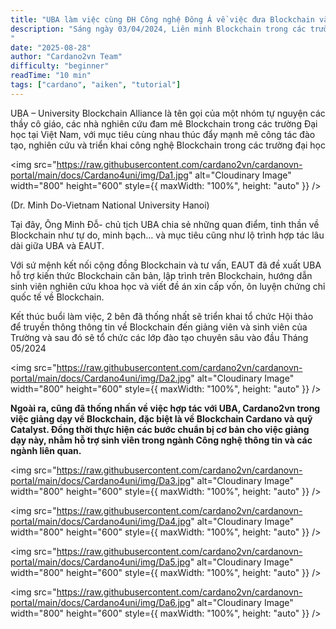 ```yaml
---
title: "UBA làm việc cùng ĐH Công nghệ Đông Á về việc đưa Blockchain và Ai vào giảng dậy đào tạo và NCKH"
description: "Sáng ngày 03/04/2024, Liên minh Blockchain trong các trường Đại học (UBA) đã có buổi làm việc với đại diện Khoa Công nghệ Thông tin, Khoa Điện- điện tử, Viện Đào tạo và Hợp tác quốc tế Trường Đại học Công nghệ Đông Á về việc đưa Blockchain và Ai vào giảng dậy đào tạo trong trường đại học.*
"
date: "2025-08-28"
author: "Cardano2vn Team"
difficulty: "beginner"
readTime: "10 min"
tags: ["cardano", "aiken", "tutorial"]
---
```



UBA – University Blockchain Alliance là tên gọi của một nhóm tự nguyện các thầy cô giáo, các nhà nghiên cứu đam mê Blockchain trong các trường Đại học tại Việt Nam, với mục tiêu cùng nhau thúc đẩy mạnh mẽ công tác đào tạo, nghiên cứu và triển khai công nghệ Blockchain trong các trường đại học

<img
  src="https://raw.githubusercontent.com/cardano2vn/cardanovn-portal/main/docs/Cardano4uni/img/Da1.jpg"
  alt="Cloudinary Image"
  width="800"
  height="600"
  style={{ maxWidth: "100%", height: "auto" }}
/>

(Dr. Minh Do-Vietnam National University Hanoi)

Tại đây, Ông Minh Đỗ- chủ tịch UBA chia sẻ những quan điểm, tinh thần về Blockchain như tự do, minh bạch… và mục tiêu cũng như lộ trình hợp tác lâu dài giữa UBA và EAUT.

Với sứ mệnh kết nối cộng đồng Blockchain và tư vấn, EAUT đã đề xuất UBA hỗ trợ kiến thức Blockchain căn bản, lập trình trên Blockchain, hướng dẫn sinh viên nghiên cứu khoa học và viết đề án xin cấp vốn, ôn luyện chứng chỉ quốc tế về Blockchain.

Kết thúc buổi làm việc, 2 bên đã thống nhất sẽ triển khai tổ chức Hội thảo để truyền thông thông tin về Blockchain đến giảng viên và sinh viên của Trường và sau đó sẽ tổ chức các lớp đào tạo chuyên sâu vào đầu Tháng 05/2024

<img
  src="https://raw.githubusercontent.com/cardano2vn/cardanovn-portal/main/docs/Cardano4uni/img/Da2.jpg"
  alt="Cloudinary Image"
  width="800"
  height="600"
  style={{ maxWidth: "100%", height: "auto" }}
/>

**Ngoài ra, cũng đã thống nhấn về việc hợp tác với UBA, Cardano2vn trong việc giảng dạy về Blockchain, đặc biệt là về Blockchain Cardano và quỹ Catalyst. Đồng thời thực hiện các bước chuẩn bị cơ bản cho việc giảng dạy này, nhằm hỗ trợ sinh viên trong ngành Công nghệ thông tin và các ngành liên quan.**

<img
  src="https://raw.githubusercontent.com/cardano2vn/cardanovn-portal/main/docs/Cardano4uni/img/Da3.jpg"
  alt="Cloudinary Image"
  width="800"
  height="600"
  style={{ maxWidth: "100%", height: "auto" }}
/>

<img
  src="https://raw.githubusercontent.com/cardano2vn/cardanovn-portal/main/docs/Cardano4uni/img/Da4.jpg"
  alt="Cloudinary Image"
  width="800"
  height="600"
  style={{ maxWidth: "100%", height: "auto" }}
/>

<img
  src="https://raw.githubusercontent.com/cardano2vn/cardanovn-portal/main/docs/Cardano4uni/img/Da5.jpg"
  alt="Cloudinary Image"
  width="800"
  height="600"
  style={{ maxWidth: "100%", height: "auto" }}
/>

<img
  src="https://raw.githubusercontent.com/cardano2vn/cardanovn-portal/main/docs/Cardano4uni/img/Da6.jpg"
  alt="Cloudinary Image"
  width="800"
  height="600"
  style={{ maxWidth: "100%", height: "auto" }}
/>
